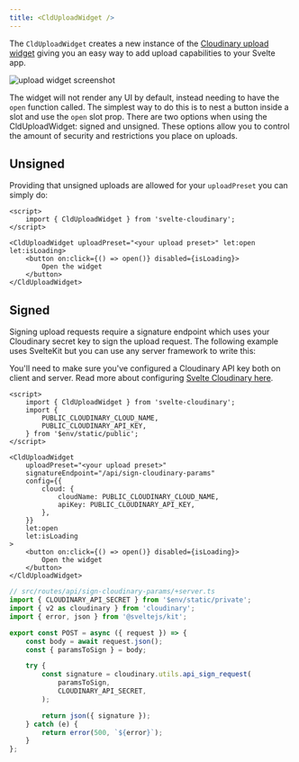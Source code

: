 ```yaml
---
title: <CldUploadWidget />
---
```


The `CldUploadWidget` creates a new instance of the [Cloudinary upload widget](https://cloudinary.com/documentation/upload_widget) giving you an easy way to add upload capabilities to your Svelte app.

![upload widget screenshot]($assets/upload-widget-preview.png)

The widget will not render any UI by default, instead needing to have the `open` function called. The simplest way to do this is to nest a button inside a slot and use the `open` slot prop. There are two options when using the CldUploadWidget: signed and unsigned. These options allow you to control the amount of security and restrictions you place on uploads.

## Unsigned

Providing that unsigned uploads are allowed for your `uploadPreset` you can simply do:

```svelte
<script>
	import { CldUploadWidget } from 'svelte-cloudinary';
</script>

<CldUploadWidget uploadPreset="<your upload preset>" let:open let:isLoading>
	<button on:click={() => open()} disabled={isLoading}>
		Open the widget
	</button>
</CldUploadWidget>
```

## Signed

Signing upload requests require a signature endpoint which uses your Cloudinary secret key to sign the upload request. The following example uses SvelteKit but you can use any server framework to write this:

You'll need to make sure you've configured a Cloudinary API key both on client and server. Read more about configuring [Svelte Cloudinary here](/config).

```svelte
<script>
	import { CldUploadWidget } from 'svelte-cloudinary';
	import {
		PUBLIC_CLOUDINARY_CLOUD_NAME,
		PUBLIC_CLOUDINARY_API_KEY,
	} from '$env/static/public';
</script>

<CldUploadWidget
	uploadPreset="<your upload preset>"
	signatureEndpoint="/api/sign-cloudinary-params"
	config={{
		cloud: {
			cloudName: PUBLIC_CLOUDINARY_CLOUD_NAME,
			apiKey: PUBLIC_CLOUDINARY_API_KEY,
		},
	}}
	let:open
	let:isLoading
>
	<button on:click={() => open()} disabled={isLoading}>
		Open the widget
	</button>
</CldUploadWidget>
```

```ts
// src/routes/api/sign-cloudinary-params/+server.ts
import { CLOUDINARY_API_SECRET } from '$env/static/private';
import { v2 as cloudinary } from 'cloudinary';
import { error, json } from '@sveltejs/kit';

export const POST = async ({ request }) => {
	const body = await request.json();
	const { paramsToSign } = body;

	try {
		const signature = cloudinary.utils.api_sign_request(
			paramsToSign,
			CLOUDINARY_API_SECRET,
		);

		return json({ signature });
	} catch (e) {
		return error(500, `${error}`);
	}
};
```

